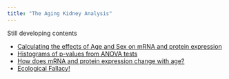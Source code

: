 ```yaml
---
title: "The Aging Kidney Analysis"
---
```

Still developing contents

* [Calculating the effects of Age and Sex on mRNA and protein expression](Rmd/ANOVA_calc.html)
* [Histograms of p-values from ANOVA tests](Rmd/ANOVA_histograms.html)
* [How does mRNA and protein expression change with age?](Rmd/Slope_analysis.html)
* [Ecological Fallacy!](Rmd/EcoFallacy.html)
